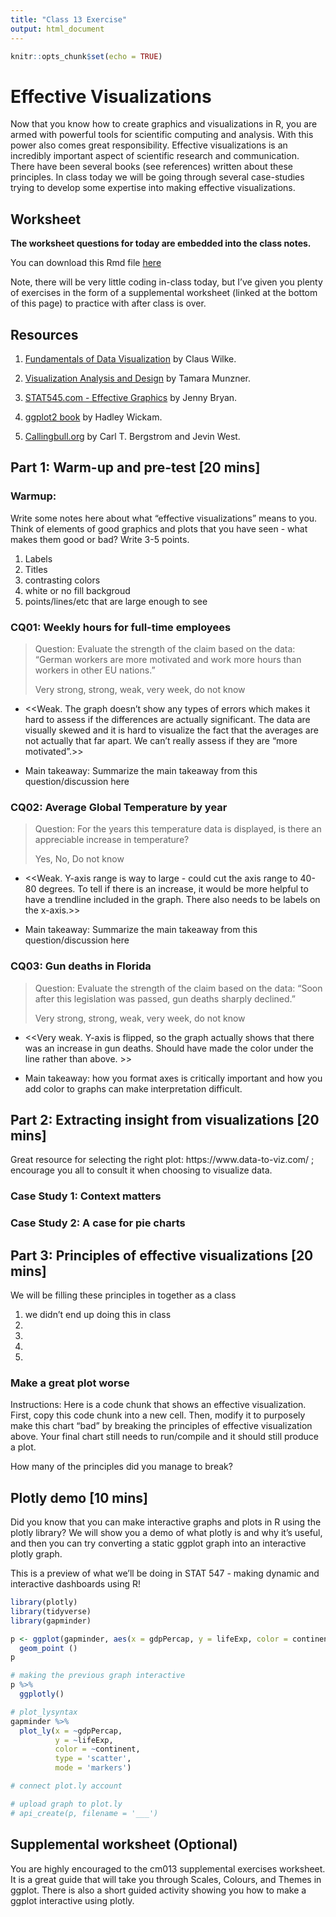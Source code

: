 ```yaml
---
title: "Class 13 Exercise"
output: html_document
---
```


```r
knitr::opts_chunk$set(echo = TRUE)
```

# Effective Visualizations

Now that you know how to create graphics and visualizations in R, you are armed with powerful tools for scientific computing and analysis. With this power also comes great responsibility. Effective visualizations is an incredibly important aspect of scientific research and communication. There have been several books (see references) written about these principles. In class today we will be going through several case-studies trying to develop some expertise into making effective visualizations. 

## Worksheet

**The worksheet questions for today are embedded into the class notes.**

You can download this Rmd file [here](https://github.com/STAT545-UBC/Classroom/blob/master/cm013.Rmd)

Note, there will be very little coding in-class today, but I've given you plenty of exercises in the form of a supplemental worksheet (linked at the bottom of this page) to practice with after class is over.

## Resources

1. [Fundamentals of Data Visualization](https://serialmentor.com/dataviz/introduction.html) by Claus Wilke.

1. [Visualization Analysis and Design](https://www-taylorfrancis-com.ezproxy.library.ubc.ca/books/9780429088902) by Tamara Munzner.

1. [STAT545.com - Effective Graphics](https://stat545.com/effective-graphs.html) by Jenny Bryan.

1. [ggplot2 book](https://ggplot2-book.org) by Hadley Wickam.

1. [Callingbull.org](https://callingbull.org/tools.html) by Carl T. Bergstrom and Jevin West.

## Part 1: Warm-up and pre-test [20 mins]

### Warmup:

Write some notes here about what "effective visualizations" means to you. Think of elements of good graphics and plots that you have seen - what makes them good or bad? Write 3-5 points.

1. Labels
2. Titles
3. contrasting colors
4. white or no fill backgroud
5. points/lines/etc that are large enough to see


### CQ01: Weekly hours for full-time employees

> Question: Evaluate the strength of the claim based on the data: "German workers are more motivated and work more hours than workers in other EU nations."
>
> Very strong, strong, weak, very week, do not know

- <<Weak. The graph doesn't show any types of errors which makes it hard to assess if the differences are actually significant. The data are visually skewed and it is hard to visualize the fact that the averages are not actually that far apart. We can't really assess if they are "more motivated".>>

- Main takeaway: Summarize the main takeaway from this question/discussion here

### CQ02: Average Global Temperature by year

> Question: For the years this temperature data is displayed, is there an appreciable increase in temperature?
> 
> Yes, No, Do not know

- <<Weak. Y-axis range is way to large - could cut the axis range to 40-80 degrees. To tell if there is an increase, it would be more helpful to have a trendline included in the graph. There also needs to be labels on the x-axis.>>

- Main takeaway: Summarize the main takeaway from this question/discussion here

### CQ03: Gun deaths in Florida

> Question: Evaluate the strength of the claim based on the data: “Soon after this legislation was passed, gun deaths sharply declined."
>
> Very strong, strong, weak, very week, do not know

- <<Very weak. Y-axis is flipped, so the graph actually shows that there was an increase in gun deaths. Should have made the color under the line rather than above. >>

- Main takeaway: how you format axes is critically important and how you add color to graphs can make interpretation difficult.

## Part 2: Extracting insight from visualizations  [20 mins]

Great resource for selecting the right plot: https://www.data-to-viz.com/ ; encourage you all to consult it when choosing to visualize data.

### Case Study 1: Context matters

### Case Study 2: A case for pie charts

## Part 3: Principles of effective visualizations [20 mins]

We will be filling these principles in together as a class

1. we didn't end up doing this in class
1. 
1. 
1. 
1. 

### Make a great plot worse

Instructions: Here is a code chunk that shows an effective visualization. First, copy this code chunk into a new cell. Then, modify it to purposely make this chart "bad" by breaking the principles of effective visualization above. Your final chart still needs to run/compile and it should still produce a plot. 

How many of the principles did you manage to break?



## Plotly demo [10 mins]

Did you know that you can make interactive graphs and plots in R using the plotly library? We will show you a demo of what plotly is and why it's useful, and then you can try converting a static ggplot graph into an interactive plotly graph.

This is a preview of what we'll be doing in STAT 547 - making dynamic and interactive dashboards using R!


```r
library(plotly)
library(tidyverse)
library(gapminder)
```

```r
p <- ggplot(gapminder, aes(x = gdpPercap, y = lifeExp, color = continent)) +
  geom_point ()
p
```

```r
# making the previous graph interactive
p %>%
  ggplotly()

# plot_lysyntax
gapminder %>%
  plot_ly(x = ~gdpPercap, 
          y = ~lifeExp, 
          color = ~continent,
          type = 'scatter',
          mode = 'markers')

# connect plot.ly account

# upload graph to plot.ly
# api_create(p, filename = '___')
```



## Supplemental worksheet (Optional)

You are highly encouraged to the cm013 supplemental exercises worksheet. It is a great guide that will take you through Scales, Colours, and Themes in ggplot. There is also a short guided activity showing you how to make a ggplot interactive using plotly.

